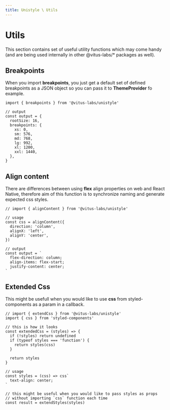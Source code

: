 ```yaml
---
title: Unistyle \ Utils
---
```


# Utils

This section contains set of useful utility functions which may come handy
(and are being used internally in other @vitus-labs/\* packages as well).

## Breakpoints

When you import **breakpoints**, you just get a default set of defined
breakpoints as a JSON object so you can pass it to **ThemeProvider** fo
example.

```tsx live=false editor=false
import { breakpoints } from '@vitus-labs/unistyle'

// output
const output = {
  rootSize: 16,
  breakpoints: {
    xs: 0,
    sm: 576,
    md: 768,
    lg: 992,
    xl: 1200,
    xxl: 1440,
  },
}
```

## Align content

There are differences between using **flex** align properties on web and
React Native, therefore aim of this function is to synchronize naming
and generate expected css styles.

```tsx live=false editor=false
// import { alignContent } from '@vitus-labs/unistyle'

// usage
const css = alignContent({
  direction: 'column',
  alignX: 'left',
  alignY: 'center',
})

// output
const output = `
  flex-direction: column;
  align-items: flex-start;
  justify-content: center;
`
```

## Extended Css

This might be usefull when you would like to use **css** from
styled-components as a param in a callback.

```tsx live=false editor=false
// import { extendCss } from '@vitus-labs/unistyle'
import { css } from 'styled-components'

// this is how it looks
const extendedCss = (styles) => {
  if (!styles) return undefined
  if (typeof styles === 'function') {
    return styles(css)
  }

  return styles
}

// usage
const styles = (css) => css`
  text-align: center;
`

// this might be useful when you would like to pass styles as props
// without importing `css` function each time
const result = extendStyles(styles)
```
